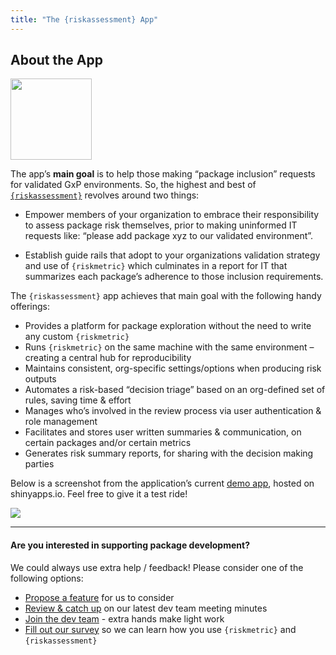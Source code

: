 ```yaml
---
title: "The {riskassessment} App"
---
```


## About the App

![](/img/risk/riskassessment_logo.png){width="130"}

The app's **main goal** is to help those making "package inclusion" requests for validated GxP environments. So, the highest and best of [`{riskassessment}`](https://bit.ly/raa_gh) revolves around two things:

-   Empower members of your organization to embrace their responsibility to assess package risk themselves, prior to making uninformed IT requests like: "please add package xyz to our validated environment".

-   Establish guide rails that adopt to your organizations validation strategy and use of `{riskmetric}` which culminates in a report for IT that summarizes each package's adherence to those inclusion requirements.

The `{riskassessment}` app achieves that main goal with the following handy offerings:

-   Provides a platform for package exploration without the need to write any custom `{riskmetric}`
-   Runs `{riskmetric}` on the same machine with the same environment -- creating a central hub for reproducibility
-   Maintains consistent, org-specific settings/options when producing risk outputs
-   Automates a risk-based "decision triage" based on an org-defined set of rules, saving time & effort
-   Manages who's involved in the review process via user authentication & role management
-   Facilitates and stores user written summaries & communication, on certain packages and/or certain metrics
-   Generates risk summary reports, for sharing with the decision making parties

Below is a screenshot from the application's current [demo app](https://bit.ly/raa_demo), hosted on shinyapps.io. Feel free to give it a test ride!

![](/img/risk/uploaded_pkgs.png)

------------------------------------------------------------------------

#### Are you interested in supporting package development?

We could always use extra help / feedback! Please consider one of the following options:

-   [Propose a feature](https://github.com/pharmaR/riskassessment/issues/new) for us to consider
-   [Review & catch up](https://github.com/pharmaR/riskassessment/labels/Meeting%20Minutes) on our latest dev team meeting minutes
-   [Join the dev team](https://www.pharmar.org/contribute/) - extra hands make light work
-   [Fill out our survey](https://bit.ly/risk_survey) so we can learn how you use `{riskmetric}` and `{riskassessment}`
